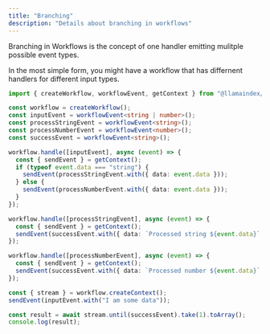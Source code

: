 ```yaml
---
title: "Branching"
description: "Details about branching in workflows"
---
```


Branching in Workflows is the concept of one handler emitting mulitple possible event types.

In the most simple form, you might have a workflow that has differnent handlers for different input types.

```ts
import { createWorkflow, workflowEvent, getContext } from "@llamaindex/workflow-core";

const workflow = createWorkflow();
const inputEvent = workflowEvent<string | number>();
const processStringEvent = workflowEvent<string>();
const processNumberEvent = workflowEvent<number>();
const successEvent = workflowEvent<string>();

workflow.handle([inputEvent], async (event) => {
  const { sendEvent } = getContext();
  if (typeof event.data === "string") {
    sendEvent(processStringEvent.with({ data: event.data }));
  } else {
    sendEvent(processNumberEvent.with({ data: event.data }));
  }
});

workflow.handle([processStringEvent], async (event) => {
  const { sendEvent } = getContext();
  sendEvent(successEvent.with({ data: `Processed string ${event.data}` }));
});

workflow.handle([processNumberEvent], async (event) => {
  const { sendEvent } = getContext();
  sendEvent(successEvent.with({ data: `Processed number ${event.data}` }));
});

const { stream } = workflow.createContext();
sendEvent(inputEvent.with("I am some data"));

const result = await stream.until(successEvent).take(1).toArray();
console.log(result);
```
